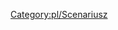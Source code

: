 {{scenario
|title=Poland
|minimap=Polska-miniMapa.png
<!--|minimap=[[Main/en/plik.png]]
    ^widoczne "[" bez załadowaniu pliku do wiki/ przez Special:Upload-->
|screenshot=Polska-Map.png
|description=Ta mapa jest oparta na rzeczywistych danych mapy wysokości, a miasta są rozmieszczone zgodnie z ich rzeczywistymi współrzędnymi geograficznymi. Ukształtowanie terenu na mapie jest różne (południe bardziej górzysty, północ bardziej płaski). Uwzględniono wszystkie miasta w Polsce o liczbie mieszkańców przekraczającej 100 000, a także wiele innych . [http://servers.openttd.org/server/120586 Serwer multiplayer] .

City Growth Limiter i polskie dodatki .grf można wyszukać automatycznie z poziomu menu gry. Ostatnia aktualizacja : 24.04.2017 r.
http://openttd-polska.pl/Thread-Mapy-Mapa-Polski-pAter 
|difficulty=Medium
|setting=[[Main/en/Klimaty/Pl#Umiarkowany|Umiarkowany klimat]]
|size=1024x1024
|relief=Mixed
|towns=High
|industries=Low
|realworld=Poland
|version=1.3.1
|author=[http://openttd-polska.pl/User-pAter pAter]		
|download_url=https://www.dropbox.com/s/lolmmt9qsl7qj1c/Poland_pAter_1.3.1_FIRS-PL.scn?dl=1
}}

[[Category:pl/Scenariusz]]